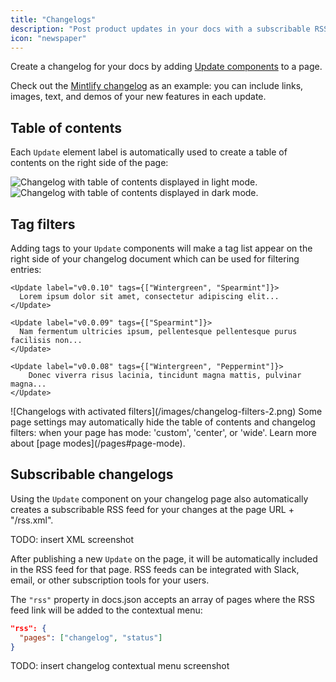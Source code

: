 ```yaml
---
title: "Changelogs"
description: "Post product updates in your docs with a subscribable RSS feed"
icon: "newspaper"
---
```


Create a changelog for your docs by adding [Update components](/components/update) to a page.

Check out the [Mintlify changelog](/changelog) as an example: you can include links, images, text, and demos of your new features in each update.

## Table of contents

Each `Update` element label is automatically used to create a table of contents on the right side of the page:

<Frame>
  <img 
    src="/images/changelog-toc-light.png" 
    alt="Changelog with table of contents displayed in light mode." 
    className="block dark:hidden" 
  />
  <img 
    src="/images/changelog-toc-dark.png" 
    alt="Changelog with table of contents displayed in dark mode." 
    className="hidden dark:block" 
  />
</Frame>

## Tag filters

Adding tags to your `Update` components will make a tag list appear on the right side of your changelog document which can be used for filtering entries:

```mdx
<Update label="v0.0.10" tags={["Wintergreen", "Spearmint"]}>
  Lorem ipsum dolor sit amet, consectetur adipiscing elit...
</Update>

<Update label="v0.0.09" tags={["Spearmint"]}>
  Nam fermentum ultricies ipsum, pellentesque pellentesque purus facilisis non...
</Update>

<Update label="v0.0.08" tags={["Wintergreen", "Peppermint"]}>
    Donec viverra risus lacinia, tincidunt magna mattis, pulvinar magna...
</Update>
```

<Frame caption="Tag filters">
![Changelogs with activated filters](/images/changelog-filters-2.png)
</Frame>

<Tip>
  Some page settings may automatically hide the table of contents and changelog filters: when your page has mode: 'custom', 'center', or 'wide'. Learn more about [page modes](/pages#page-mode).
</Tip> 

## Subscribable changelogs

Using the `Update` component on your changelog page also automatically creates a subscribable RSS feed for your changes at the page URL + "/rss.xml".

<div style={{ border: '2px solid #ff00ff' }}>
  TODO: insert XML screenshot
</div>

After publishing a new `Update` on the page, it will be automatically included in the RSS feed for that page. RSS feeds can be integrated with Slack, email, or other subscription tools for your users.

The `"rss"` property in docs.json accepts an array of pages where the RSS feed link will be added to the contextual menu:

```json
"rss": {
  "pages": ["changelog", "status"]
}
```
<div style={{ border: '2px solid #ff00ff' }}>
  TODO: insert changelog contextual menu screenshot
</div>

